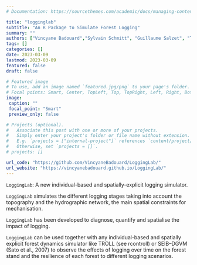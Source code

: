 ```yaml
---
# Documentation: https://sourcethemes.com/academic/docs/managing-content/

title: "logginglab"
subtitle: "An R Package to Simulate Forest Logging"
summary: ""
authors: ["Vincyane Badouard","Sylvain Schmitt", "Guillaume Salzet", "Thomas Gacquiere", "Geraldine Derroire"]
tags: []
categories: []
date: 2023-03-09
lastmod: 2023-03-09
featured: false
draft: false

# Featured image
# To use, add an image named `featured.jpg/png` to your page's folder.
# Focal points: Smart, Center, TopLeft, Top, TopRight, Left, Right, BottomLeft, Bottom, BottomRight.
image:
 caption: ""
 focal_point: "Smart"
 preview_only: false

# Projects (optional).
#   Associate this post with one or more of your projects.
#   Simply enter your project's folder or file name without extension.
#   E.g. `projects = ["internal-project"]` references `content/project/deep-learning/index.md`.
#   Otherwise, set `projects = []`.
# projects: []

url_code: "https://github.com/VincyaneBadouard/LoggingLab/"
url_website: "https://vincyanebadouard.github.io/LoggingLab/"
---
```


`LoggingLab`: A new individual-based and spatially-explicit logging simulator. 

`LoggingLab` simulates the different logging stages taking into account the topography and the hydrographic network, the main spatial constraints for mechanisation.

`LoggingLab` has been developed to diagnose, quantify and spatialise the impact of logging. 

`LoggingLab` can be used together with any individual-based and spatially explicit forest dynamics simulator like TROLL (see rcontroll) or SEIB–DGVM (Sato et al., 2007) to observe the effects of logging over time on the forest stand and the resilience of each forest to different logging scenarios.
